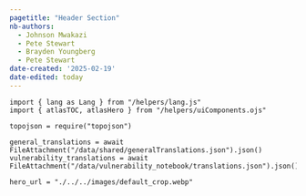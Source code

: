 ```yaml
---
pagetitle: "Header Section"
nb-authors: 
  - Johnson Mwakazi
  - Pete Stewart
  - Brayden Youngberg
  - Pete Stewart
date-created: '2025-02-19'
date-edited: today
---
```


```ojs
import { lang as Lang } from "/helpers/lang.js"
import { atlasTOC, atlasHero } from "/helpers/uiComponents.ojs"

topojson = require("topojson")

general_translations = await FileAttachment("/data/shared/generalTranslations.json").json()
vulnerability_translations = await FileAttachment("/data/vulnerability_notebook/translations.json").json()

hero_url = "./../../images/default_crop.webp" 

```
